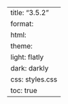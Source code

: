 ---
title: "3.5.2"
format:
    html:
        theme:
            light: flatly
            dark: darkly
        css: styles.css
        toc: true
---